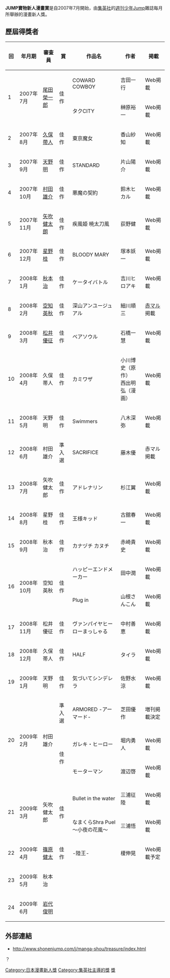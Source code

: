 {{Update|time=2020-12-01T06:41:46+00:00}}
{{japanese|japanese=JUMPトレジャー新人漫画賞|kana=ジャンプ トレジャーしんじんまんがしょう|romaji=Janpu Torejā Shinjin Manga-shō}}
'''JUMP寶物新人漫畫賞'''是自2007年7月開始，由[[集英社|集英社]]的[[週刊少年Jump|週刊少年Jump]]雜誌每月所舉辦的漫畫新人獎。

== 歷屆得獎者 ==

{| class="wikitable" style="text-align:left;font-size:small;" width="100%"
!回!!年月期!!審査員!!賞!!作品名!!作者!!掲載
|-
|rowspan="2"| 1 ||rowspan="2"| 2007年7月 ||rowspan="2"| [[尾田榮一郎|尾田榮一郎]] ||rowspan="2"| 佳作 || COWARD COWBOY || 吉田一行 || Web掲載 
|-
| タクCITY || 榊原裕一 || Web掲載 
|-
| 2 || 2007年8月 || [[久保帶人|久保帶人]] || 佳作 || 東京魔女 || 香山紗知 || Web掲載 
|-
| 3 || 2007年9月 || [[天野明|天野明]] || 佳作 || STANDARD || 片山陽介 || Web掲載 
|-
| 4 || 2007年10月 || [[村田雄介|村田雄介]] || 佳作 || 悪魔の契約 || 鈴木ヒカル || Web掲載 
|-
| 5 || 2007年11月 || [[矢吹健太朗|矢吹健太朗]] || 佳作 || 疾風姫 暁太刀風 || 荻野健 || Web掲載 
|-
| 6 || 2007年12月 || [[星野桂|星野桂]] || 佳作 || BLOODY MARY || 塚本妖一 || Web掲載 
|-
| 7 || 2008年1月 || [[秋本治|秋本治]] || 佳作 || ケータイバトル || 吉川ヒロアキ || Web掲載
|-
| 8 || 2008年2月 || [[空知英秋|空知英秋]] || 佳作 || 深山アンユージュアル || 細川順三 || [[赤丸JUMP|赤マル]]掲載 
|-
| 9 || 2008年3月 || [[松井優征|松井優征]] || 佳作 || ベアソウル || 石橋一慧 ||  Web掲載
|-
| 10 || 2008年4月  || 久保帯人 || 佳作 || カミワザ || 小川博史（原作）<br />西出明弘（漫画） || Web掲載
|-
| 11 || 2008年5月 || 天野明 || 佳作 || Swimmers || 八木深弥 || Web掲載
|-
| 12 || 2008年6月 || 村田雄介 || 準入選 || SACRIFICE || 藤木優 || 赤マル掲載
|-
| 13 || 2008年7月 || 矢吹健太郎 || 佳作 || アドレナリン || 杉江翼 || Web掲載
|-
| 14 || 2008年8月 || 星野桂 || 佳作 || 王様キッド || 古舘春一 || Web掲載
|-
| 15 || 2008年9月 || 秋本治 || 佳作 || カナヅチ カヌチ || 赤崎貴史 || Web掲載
|-
| rowspan="2"| 16 || rowspan="2"| 2008年10月 || rowspan="2"| 空知英秋 || rowspan="2"| 佳作 || ハッピーエンドメーカー || 田中潤 || Web掲載
|-
| Plug in || 山根さんこん || Web掲載
|-
| 17 || 2008年11月 || 松井優征 || 佳作 || ヴァンパイヤヒーローまっしゃる || 中村善恵 || Web掲載
|-
| 18 || 2008年12月 || 久保帯人 || 佳作 || HALF || タイラ || Web掲載
|-
| 19 || 2009年1月 || 天野明 || 佳作 || 気づいてシンデレラ || 佐野水涼 || Web掲載
|-
| rowspan="3"| 20 || rowspan="3"| 2009年2月 || rowspan="3"| 村田雄介 || 準入選 || ARMORED -アーマード- || 芝田優作 || 増刊掲載決定
|-
| rowspan="2"| 佳作 || ガレキ・ヒーロー || 堀内勇人 || Web掲載
|-
| モーターマン || 渡辺啓 || Web掲載
|-
| rowspan="2"| 21 || rowspan="2"| 2009年3月 || rowspan="2"| 矢吹健太郎 || rowspan="2"| 佳作 || Bullet in the water || 三浦征陸 || Web掲載
|-
| なまくらShra Puel～小夜の花風～ || 三浦悟 || Web掲載
|-
| 22 || 2009年4月 || [[篠原健太|篠原健太]] || 佳作 || -陸王- || 榎伸晃 || Web掲載予定
|-
| 23 || 2009年5月 || 秋本治 ||  ||  ||  ||
|-
| 24 || 2009年6月 || [[岩代俊明|岩代俊明]] ||  ||  ||  ||
|}

== 外部連結 ==
*{{ja}}http://www.shonenjump.com/j/manga-shou/treasure/index.html {{Wayback|url=http://www.shonenjump.com/j/manga-shou/treasure/index.html |date=20101111213004 }}
？
{{先代次代|[[週刊少年Jump|週刊少年Jump]]<br />月例新人漫畫賞|2007 - |[[Jump十二傑新人漫畫賞|Jump十二傑新人漫畫賞]]|}}

[[Category:日本漫畫新人獎|Category:日本漫畫新人獎]]
[[Category:集英社主導的獎|Category:集英社主導的獎]]
[[Category:週刊少年Jump|獎]]